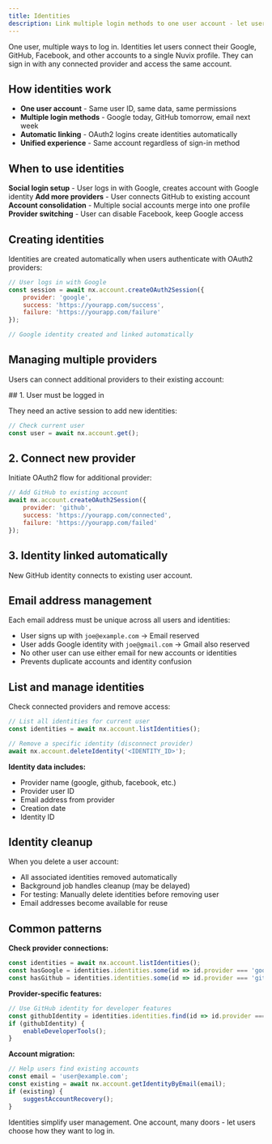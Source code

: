 ```yaml
---
title: Identities
description: Link multiple login methods to one user account - let users connect Google, GitHub, Facebook and more to a single profile.
---
```


One user, multiple ways to log in. Identities let users connect their Google, GitHub, Facebook, and other accounts to a single Nuvix profile. They can sign in with any connected provider and access the same account.

## How identities work

- **One user account** - Same user ID, same data, same permissions
- **Multiple login methods** - Google today, GitHub tomorrow, email next week
- **Automatic linking** - OAuth2 logins create identities automatically
- **Unified experience** - Same account regardless of sign-in method

## When to use identities

**Social login setup** - User logs in with Google, creates account with Google identity
**Add more providers** - User connects GitHub to existing account  
**Account consolidation** - Multiple social accounts merge into one profile
**Provider switching** - User can disable Facebook, keep Google access

## Creating identities

Identities are created automatically when users authenticate with OAuth2 providers:

```javascript
// User logs in with Google
const session = await nx.account.createOAuth2Session({
    provider: 'google',
    success: 'https://yourapp.com/success',
    failure: 'https://yourapp.com/failure'
});

// Google identity created and linked automatically
```

## Managing multiple providers

Users can connect additional providers to their existing account:

<Steps>
## 1. User must be logged in

They need an active session to add new identities:

```javascript
// Check current user
const user = await nx.account.get();
```

## 2. Connect new provider

Initiate OAuth2 flow for additional provider:

```javascript
// Add GitHub to existing account
await nx.account.createOAuth2Session({
    provider: 'github',
    success: 'https://yourapp.com/connected',
    failure: 'https://yourapp.com/failed'
});
```

## 3. Identity linked automatically

New GitHub identity connects to existing user account.
</Steps>

## Email address management

Each email address must be unique across all users and identities:

- User signs up with `joe@example.com` → Email reserved
- User adds Google identity with `joe@gmail.com` → Gmail also reserved  
- No other user can use either email for new accounts or identities
- Prevents duplicate accounts and identity confusion

## List and manage identities

Check connected providers and remove access:

```javascript
// List all identities for current user
const identities = await nx.account.listIdentities();

// Remove a specific identity (disconnect provider)
await nx.account.deleteIdentity('<IDENTITY_ID>');
```

**Identity data includes:**
- Provider name (google, github, facebook, etc.)
- Provider user ID
- Email address from provider
- Creation date
- Identity ID

## Identity cleanup

When you delete a user account:

- All associated identities removed automatically
- Background job handles cleanup (may be delayed)
- For testing: Manually delete identities before removing user
- Email addresses become available for reuse

## Common patterns

**Check provider connections:**
```javascript
const identities = await nx.account.listIdentities();
const hasGoogle = identities.identities.some(id => id.provider === 'google');
const hasGithub = identities.identities.some(id => id.provider === 'github');
```

**Provider-specific features:**
```javascript
// Use GitHub identity for developer features
const githubIdentity = identities.identities.find(id => id.provider === 'github');
if (githubIdentity) {
    enableDeveloperTools();
}
```

**Account migration:**
```javascript
// Help users find existing accounts
const email = 'user@example.com';
const existing = await nx.account.getIdentityByEmail(email);
if (existing) {
    suggestAccountRecovery();
}
```

Identities simplify user management. One account, many doors - let users choose how they want to log in.